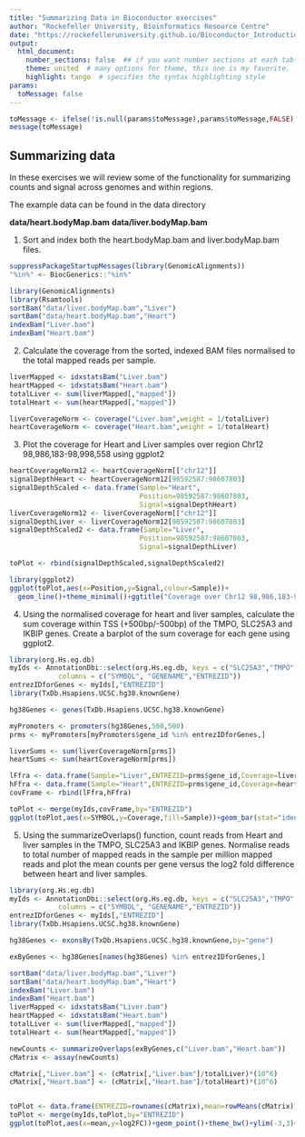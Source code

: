 ```yaml
---
title: "Summarizing Data in Bioconductor exercises"
author: "Rockefeller University, Bioinformatics Resource Centre"
date: "https://rockefelleruniversity.github.io/Bioconductor_Introduction/"
output: 
  html_document:
    number_sections: false  ## if you want number sections at each table header
    theme: united  # many options for theme, this one is my favorite.
    highlight: tango  # specifies the syntax highlighting style
params:
  toMessage: false    
---
```


```r
toMessage <- ifelse(!is.null(params$toMessage),params$toMessage,FALSE)
message(toMessage)
```


## Summarizing data

In these exercises we will review some of the functionality for summarizing counts and signal across genomes and within regions.

The example data can be found in the data directory 

**data/heart.bodyMap.bam**
**data/liver.bodyMap.bam**

1. Sort and index both the heart.bodyMap.bam and liver.bodyMap.bam files.

```r
suppressPackageStartupMessages(library(GenomicAlignments))
"%in%" <- BiocGenerics::"%in%"
```

```r
library(GenomicAlignments)
library(Rsamtools)
sortBam("data/liver.bodyMap.bam","Liver")
sortBam("data/heart.bodyMap.bam","Heart")
indexBam("Liver.bam")
indexBam("Heart.bam")
```

2. Calculate the coverage from the sorted, indexed BAM files normalised to the total mapped reads per sample.

```r
liverMapped <- idxstatsBam("Liver.bam")
heartMapped <- idxstatsBam("Heart.bam")
totalLiver <- sum(liverMapped[,"mapped"])
totalHeart <- sum(heartMapped[,"mapped"])

liverCoverageNorm <- coverage("Liver.bam",weight = 1/totalLiver)
heartCoverageNorm <- coverage("Heart.bam",weight = 1/totalHeart)


```

3. Plot the coverage for Heart and Liver samples over region Chr12 98,986,183-98,998,558 using ggplot2 

```r
heartCoverageNorm12 <- heartCoverageNorm[["chr12"]]
signalDepthHeart <- heartCoverageNorm12[98592587:98607803]
signalDepthScaled <- data.frame(Sample="Heart",
                                Position=98592587:98607803,
                                Signal=signalDepthHeart)
liverCoverageNorm12 <- liverCoverageNorm[["chr12"]]
signalDepthLiver <- liverCoverageNorm12[98592587:98607803]
signalDepthScaled2 <- data.frame(Sample="Liver",
                                Position=98592587:98607803,
                                Signal=signalDepthLiver)

toPlot <- rbind(signalDepthScaled,signalDepthScaled2)

library(ggplot2)
ggplot(toPlot,aes(x=Position,y=Signal,colour=Sample))+
  geom_line()+theme_minimal()+ggtitle("Coverage over Chr12 98,986,183-98,998,558 for liver and heart samples")

```


4. Using the normalised coverage for heart and liver samples, calculate the sum coverage within TSS (+500bp/-500bp) of the TMPO, SLC25A3 and IKBIP genes. Create a barplot of the sum coverage for each gene using ggplot2.

```r
library(org.Hs.eg.db)
myIds <- AnnotationDbi::select(org.Hs.eg.db, keys = c("SLC25A3","TMPO","IKBIP"), keytype = "SYMBOL", 
            columns = c("SYMBOL", "GENENAME","ENTREZID"))
entrezIDforGenes <- myIds[,"ENTREZID"]
library(TxDb.Hsapiens.UCSC.hg38.knownGene)

hg38Genes <- genes(TxDb.Hsapiens.UCSC.hg38.knownGene)

myPromoters <- promoters(hg38Genes,500,500)
prms <- myPromoters[myPromoters$gene_id %in% entrezIDforGenes,]

liverSums <- sum(liverCoverageNorm[prms])
heartSums <- sum(heartCoverageNorm[prms])

lFfra <- data.frame(Sample="Liver",ENTREZID=prms$gene_id,Coverage=liverSums)
hFfra <- data.frame(Sample="Heart",ENTREZID=prms$gene_id,Coverage=heartSums)
covFrame <- rbind(lFfra,hFfra)

toPlot <- merge(myIds,covFrame,by="ENTREZID")
ggplot(toPlot,aes(x=SYMBOL,y=Coverage,fill=Sample))+geom_bar(stat="identity",position = "dodge")+theme_bw()
```

5. Using the summarizeOverlaps() function, count reads from Heart and liver samples in the TMPO, SLC25A3 and IKBIP genes. Normalise reads to total number of mapped reads in the sample per million mapped reads and plot the mean counts per gene versus the log2 fold difference between heart and liver samples.

```r
library(org.Hs.eg.db)
myIds <- AnnotationDbi::select(org.Hs.eg.db, keys = c("SLC25A3","TMPO","IKBIP"), keytype = "SYMBOL", 
            columns = c("SYMBOL", "GENENAME","ENTREZID"))
entrezIDforGenes <- myIds[,"ENTREZID"]
library(TxDb.Hsapiens.UCSC.hg38.knownGene)

hg38Genes <- exonsBy(TxDb.Hsapiens.UCSC.hg38.knownGene,by="gene")

exByGenes <- hg38Genes[names(hg38Genes) %in% entrezIDforGenes,]

sortBam("data/liver.bodyMap.bam","Liver")
sortBam("data/heart.bodyMap.bam","Heart")
indexBam("Liver.bam")
indexBam("Heart.bam")
liverMapped <- idxstatsBam("Liver.bam")
heartMapped <- idxstatsBam("Heart.bam")
totalLiver <- sum(liverMapped[,"mapped"])
totalHeart <- sum(heartMapped[,"mapped"])

newCounts <- summarizeOverlaps(exByGenes,c("Liver.bam","Heart.bam"))
cMatrix <- assay(newCounts)

cMatrix[,"Liver.bam"] <- (cMatrix[,"Liver.bam"]/totalLiver)*(10^6)
cMatrix[,"Heart.bam"] <- (cMatrix[,"Heart.bam"]/totalHeart)*(10^6)


toPlot <- data.frame(ENTREZID=rownames(cMatrix),mean=rowMeans(cMatrix),log2FC=log2(cMatrix[,"Liver.bam"]/cMatrix[,"Heart.bam"]))
toPlot <- merge(myIds,toPlot,by="ENTREZID")
ggplot(toPlot,aes(x=mean,y=log2FC))+geom_point()+theme_bw()+ylim(-3,3)+ggtitle("Liver_Minus_Heart")+geom_text(label=toPlot$SYMBOL)

```

